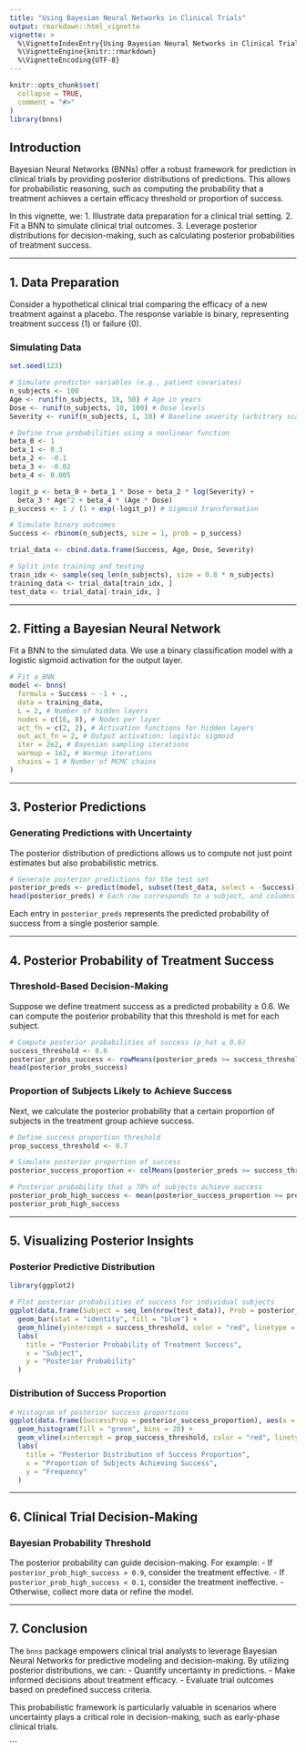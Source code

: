 ```yaml
---
title: "Using Bayesian Neural Networks in Clinical Trials"
output: rmarkdown::html_vignette
vignette: >
  %\VignetteIndexEntry{Using Bayesian Neural Networks in Clinical Trials}
  %\VignetteEngine{knitr::rmarkdown}
  %\VignetteEncoding{UTF-8}
---
```


```r
knitr::opts_chunk$set(
  collapse = TRUE,
  comment = "#>"
)
library(bnns)
```

## Introduction

Bayesian Neural Networks (BNNs) offer a robust framework for prediction in clinical trials by providing posterior distributions of predictions. This allows for probabilistic reasoning, such as computing the probability that a treatment achieves a certain efficacy threshold or proportion of success.

In this vignette, we:
1. Illustrate data preparation for a clinical trial setting.
2. Fit a BNN to simulate clinical trial outcomes.
3. Leverage posterior distributions for decision-making, such as calculating posterior probabilities of treatment success.

---

## 1. Data Preparation

Consider a hypothetical clinical trial comparing the efficacy of a new treatment against a placebo. The response variable is binary, representing treatment success (1) or failure (0).

### Simulating Data

```r
set.seed(123)

# Simulate predictor variables (e.g., patient covariates)
n_subjects <- 100
Age <- runif(n_subjects, 18, 50) # Age in years
Dose <- runif(n_subjects, 10, 100) # Dose levels
Severity <- runif(n_subjects, 1, 10) # Baseline severity (arbitrary scale)

# Define true probabilities using a nonlinear function
beta_0 <- 1
beta_1 <- 0.3
beta_2 <- -0.1
beta_3 <- -0.02
beta_4 <- 0.005

logit_p <- beta_0 + beta_1 * Dose + beta_2 * log(Severity) +
  beta_3 * Age^2 + beta_4 * (Age * Dose)
p_success <- 1 / (1 + exp(-logit_p)) # Sigmoid transformation

# Simulate binary outcomes
Success <- rbinom(n_subjects, size = 1, prob = p_success)

trial_data <- cbind.data.frame(Success, Age, Dose, Severity)

# Split into training and testing
train_idx <- sample(seq_len(n_subjects), size = 0.8 * n_subjects)
training_data <- trial_data[train_idx, ]
test_data <- trial_data[-train_idx, ]
```

---

## 2. Fitting a Bayesian Neural Network

Fit a BNN to the simulated data. We use a binary classification model with a logistic sigmoid activation for the output layer.

```r
# Fit a BNN
model <- bnns(
  formula = Success ~ -1 + .,
  data = training_data,
  L = 2, # Number of hidden layers
  nodes = c(16, 8), # Nodes per layer
  act_fn = c(2, 2), # Activation functions for hidden layers
  out_act_fn = 2, # Output activation: logistic sigmoid
  iter = 2e2, # Bayesian sampling iterations
  warmup = 1e2, # Warmup iterations
  chains = 1 # Number of MCMC chains
)
```

---

## 3. Posterior Predictions

### Generating Predictions with Uncertainty

The posterior distribution of predictions allows us to compute not just point estimates but also probabilistic metrics.

```r
# Generate posterior predictions for the test set
posterior_preds <- predict(model, subset(test_data, select = -Success))
head(posterior_preds) # Each row corresponds to a subject, and columns are MCMC samples
```

Each entry in `posterior_preds` represents the predicted probability of success from a single posterior sample.

---

## 4. Posterior Probability of Treatment Success

### Threshold-Based Decision-Making

Suppose we define treatment success as a predicted probability ≥ 0.6. We can compute the posterior probability that this threshold is met for each subject.

```r
# Compute posterior probabilities of success (p_hat ≥ 0.6)
success_threshold <- 0.6
posterior_probs_success <- rowMeans(posterior_preds >= success_threshold)
head(posterior_probs_success)
```

### Proportion of Subjects Likely to Achieve Success

Next, we calculate the posterior probability that a certain proportion of subjects in the treatment group achieve success.

```r
# Define success proportion threshold
prop_success_threshold <- 0.7

# Simulate posterior proportion of success
posterior_success_proportion <- colMeans(posterior_preds >= success_threshold)

# Posterior probability that ≥ 70% of subjects achieve success
posterior_prob_high_success <- mean(posterior_success_proportion >= prop_success_threshold)
posterior_prob_high_success
```

---

## 5. Visualizing Posterior Insights

### Posterior Predictive Distribution

```r
library(ggplot2)

# Plot posterior probabilities of success for individual subjects
ggplot(data.frame(Subject = seq_len(nrow(test_data)), Prob = posterior_probs_success), aes(x = Subject, y = Prob)) +
  geom_bar(stat = "identity", fill = "blue") +
  geom_hline(yintercept = success_threshold, color = "red", linetype = "dashed") +
  labs(
    title = "Posterior Probability of Treatment Success",
    x = "Subject",
    y = "Posterior Probability"
  )
```

### Distribution of Success Proportion

```r
# Histogram of posterior success proportions
ggplot(data.frame(SuccessProp = posterior_success_proportion), aes(x = SuccessProp)) +
  geom_histogram(fill = "green", bins = 20) +
  geom_vline(xintercept = prop_success_threshold, color = "red", linetype = "dashed") +
  labs(
    title = "Posterior Distribution of Success Proportion",
    x = "Proportion of Subjects Achieving Success",
    y = "Frequency"
  )
```

---

## 6. Clinical Trial Decision-Making

### Bayesian Probability Threshold

The posterior probability can guide decision-making. For example:
- If `posterior_prob_high_success > 0.9`, consider the treatment effective.
- If `posterior_prob_high_success < 0.1`, consider the treatment ineffective.
- Otherwise, collect more data or refine the model.

---

## 7. Conclusion

The `bnns` package empowers clinical trial analysts to leverage Bayesian Neural Networks for predictive modeling and decision-making. By utilizing posterior distributions, we can:
- Quantify uncertainty in predictions.
- Make informed decisions about treatment efficacy.
- Evaluate trial outcomes based on predefined success criteria.

This probabilistic framework is particularly valuable in scenarios where uncertainty plays a critical role in decision-making, such as early-phase clinical trials.

```
